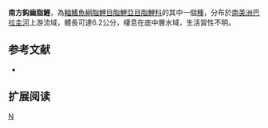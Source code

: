 {{Speciesbox 
| genus = Creagrutus
| species = meridionalis
| status = NE
| status_system = IUCN3.1
| authority =  [[Vari|Vari]] & [[Harold|Harold]], 2001
| synonyms = 
}}
'''南方鈎齒脂鯉'''，為[[輻鰭魚綱|輻鰭魚綱]][[脂鯉目|脂鯉目]][[脂鯉亞目|脂鯉亞目]][[脂鯉科|脂鯉科]]的其中一個[[種|種]]，分布於[[南美洲|南美洲]][[巴拉圭河|巴拉圭河]]上游流域，體長可達6.2公分，棲息在底中層水域，生活習性不明。

==参考文献==
{{refbegin}}
*{{FishBase_species|genus=Creagrutus|species=meridionalis|year=2014|month=1}}
{{refend}}

== 扩展阅读 ==
{{refbegin}}
{{wikispecies-inline|Creagrutus meridionalis|南方鈎齒脂鯉}}
{{refend}}
{{Taxonbar|from=Q6421203}}

[[Category:鈎齒脂鯉屬|N]]


{{魚類小作品}}
